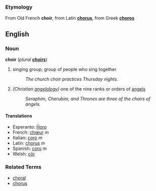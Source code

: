 ===Etymology===
From Old French '''choir''', from Latin '''[[chorus]]''', from Greek '''[[choros]]'''

==English==
===Noun===
'''choir''' (''plural'' '''[[choirs]]''')

# singing group; group of people who sing together
#: ''The church choir practices Thursday nights.''
# ''(Christian [[angelology]])'' one of the nine ranks or orders of [[angel]]s
#: ''Seraphim, Cherubim, and Thrones are three of the choirs of angels.''

====Translations====
*Esperanto: [[Ĥoro]]
*French: [[chœur]] ''m''
*Italian: [[coro#Italian|coro]] ''m''
*Latin: [[chorus]] ''m''
*Spanish: [[coro#Spanish|coro]] ''m''
*Welsh: [[côr]]

===Related Terms===
*[[choral]]
*[[chorus]]